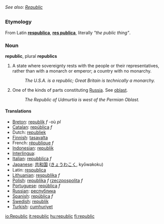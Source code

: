 ''See also: [[Republic]]''
=={{en}}==

===Etymology===

From Latin '''[[respublica]]''', '''[[res publica]]''', literally ''"the public thing"''.

===Noun===
'''republic''', plural '''republics'''

#A state where sovereignty rests with the people or their representatives, rather than with a monarch or emperor; a country with no monarchy.
#: ''The U.S.A. is a republic; Great Britain is technically a monarchy.''
#One of the kinds of parts constituting [[Russia]]. See [[oblast]].
#:''The Republic of Udmurtia is west of the Permian Oblast.''

====Translations====

*[[Breton]]: [[republik]] ''f'' -où ''pl''
*[[Catalan]]: [[república]] ''f''
*Dutch: [[republiek]] '' ''
*[[Finnish]]: [[tasavalta]]
*French: [[république]] ''f''
*[[Indonesian]]: [[republik]]
*[[Interlingua]]: [[]]
*[[Italian]]: [[repubblica]] ''f''
*[[Japanese]]: [[共和国]] ([[きょうわこく]], kyōwakoku)
*Latin: [[respublica]]
*[[Lithuanian]]: [[respublika]] ''f''
*[[Polish]]: [[republika]] ''f'' [[rzeczpospolita]] ''f''
*[[Portuguese]]: [[república]] ''f''
*[[Russian]]: [[республика]]
*[[Spanish]]: [[república]] ''f''
*[[Swedish]]: [[republik]] '' ''
*[[Turkish]]: [[cumhuriyet]]

[[io:Republic]]
[[it:republic]]
[[hu:republic]]
[[fi:republic]]